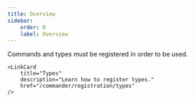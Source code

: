```yaml
---
title: Overview
sidebar:
    order: 0
    label: Overview
---
```



Commands and types must be registered in order to be used.

<CardGrid>
    <LinkCard
        title="Commands"
        description="Learn how to register commands."
        href="/commander/registration/commands"
    />


    <LinkCard
        title="Types"
        description="Learn how to register types."
        href="/commander/registration/types"
    />
</CardGrid>
